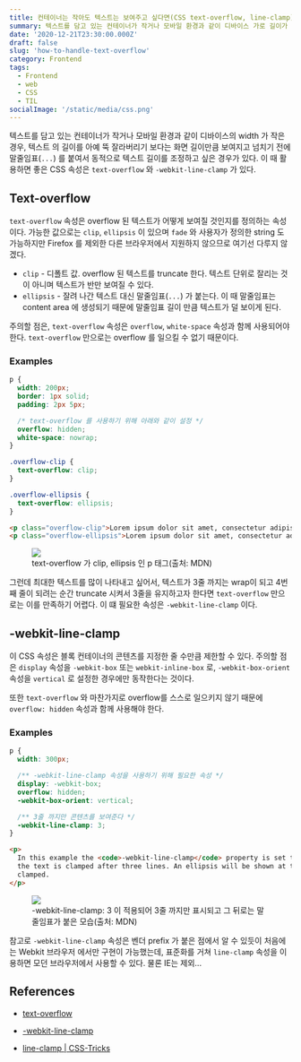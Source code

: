 ```yaml
---
title: 컨테이너는 작아도 텍스트는 보여주고 싶다면(CSS text-overflow, line-clamp)
summary: 텍스트를 담고 있는 컨테이너가 작거나 모바일 환경과 같이 디바이스 가로 길이가 작은 경우 텍스트를 충분히 보여주는 방법에 대해서 알아봅시다.
date: '2020-12-21T23:30:00.000Z'
draft: false
slug: 'how-to-handle-text-overflow'
category: Frontend
tags:
  - Frontend
  - web
  - CSS
  - TIL
socialImage: '/static/media/css.png'
---
```


텍스트를 담고 있는 컨테이너가 작거나 모바일 환경과 같이 디바이스의 width 가 작은 경우, 텍스트 의 길이를 아예 뚝 잘라버리기 보다는 화면 길이만큼 보여지고 넘치기 전에 말줄임표(`...`) 를 붙여서 동적으로 텍스트 길이를 조정하고 싶은 경우가 있다. 이 때 활용하면 좋은 CSS 속성은 `text-overflow` 와 `-webkit-line-clamp` 가 있다.

## Text-overflow

`text-overflow` 속성은 overflow 된 텍스트가 어떻게 보여질 것인지를 정의하는 속성이다. 가능한 값으로는 `clip`, `ellipsis` 이 있으며 `fade` 와 사용자가 정의한 string 도 가능하지만 Firefox 를 제외한 다른 브라우저에서 지원하지 않으므로 여기선 다루지 않겠다.

- `clip` - 디폴트 값. overflow 된 텍스트를 truncate 한다. 텍스트 단위로 잘리는 것이 아니며 텍스트가 반만 보여질 수 있다.
- `ellipsis` - 잘려 나간 텍스트 대신 말줄임표(`...`) 가 붙는다. 이 때 말줄임표는 content area 에 생성되기 때문에 말줄임표 길이 만큼 텍스트가 덜 보이게 된다.

주의할 점은, `text-overflow` 속성은 `overflow`, `white-space` 속성과 함께 사용되어야 한다. `text-overflow` 만으로는 overflow 를 일으킬 수 없기 때문이다.

### Examples

```css
p {
  width: 200px;
  border: 1px solid;
  padding: 2px 5px;

  /* text-overflow 를 사용하기 위해 아래와 같이 설정 */
  overflow: hidden;
  white-space: nowrap;
}

.overflow-clip {
  text-overflow: clip;
}

.overflow-ellipsis {
  text-overflow: ellipsis;
}
```

```html
<p class="overflow-clip">Lorem ipsum dolor sit amet, consectetur adipisicing elit.</p>
<p class="overflow-ellipsis">Lorem ipsum dolor sit amet, consectetur adipisicing elit.</p>
```

<figure>
  <img src="/static/media/text-overflow/Screen_Shot_2020-12-21_at_10.42.46_PM.png" />
  <figcaption style={{ color: 'grey' }}>
    text-overflow 가 clip, ellipsis 인 p 태그(출처: MDN)
  </figcaption>
</figure>

그런데 최대한 텍스트를 많이 나타내고 싶어서, 텍스트가 3줄 까지는 wrap이 되고 4번째 줄이 되려는 순간 truncate 시켜서 3줄을 유지하고자 한다면 `text-overflow` 만으로는 이를 만족하기 어렵다. 이 떄 필요한 속성은 `-webkit-line-clamp` 이다.

## -webkit-line-clamp

이 CSS 속성은 블록 컨테이너의 콘텐츠를 지정한 줄 수만큼 제한할 수 있다. 주의할 점은 `display` 속성을 `-webkit-box` 또는 `webkit-inline-box` 로, `-webkit-box-orient` 속성을 `vertical` 로 설정한 경우에만 동작한다는 것이다.

또한 `text-overflow` 와 마찬가지로 overflow를 스스로 일으키지 않기 때문에 `overflow: hidden` 속성과 함께 사용해야 한다.

### Examples

```css
p {
  width: 300px;

  /** -webkit-line-clamp 속성을 사용하기 위해 필요한 속성 */
  display: -webkit-box;
  overflow: hidden;
  -webkit-box-orient: vertical;

  /** 3줄 까지만 콘텐츠를 보여준다 */
  -webkit-line-clamp: 3;
}
```

```html
<p>
  In this example the <code>-webkit-line-clamp</code> property is set to <code>3</code>, which means
  the text is clamped after three lines. An ellipsis will be shown at the point where the text is
  clamped.
</p>
```

<figure>
  <img src="/static/media/text-overflow/Screen_Shot_2020-12-21_at_11.09.05_PM.png" />
  <figcaption style={{ color: 'grey' }}>
    -webkit-line-clamp: 3 이 적용되어 3줄 까지만 표시되고 그 뒤로는 말줄임표가 붙은 모습(출처: MDN)
  </figcaption>
</figure>

참고로 `-webkit-line-clamp` 속성은 벤더 prefix 가 붙은 점에서 알 수 있듯이 처음에는 Webkit 브라우저 에서만 구현이 가능했는데, 표준화를 거쳐 `line-clamp` 속성을 이용하면 모던 브라우저에서 사용할 수 있다. 물론 IE는 제외...

## References

- [text-overflow](https://developer.mozilla.org/en-US/docs/Web/CSS/text-overflow)

- [-webkit-line-clamp](https://developer.mozilla.org/en-US/docs/Web/CSS/-webkit-line-clamp)

- [line-clamp | CSS-Tricks](https://css-tricks.com/almanac/properties/l/line-clamp/)
